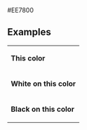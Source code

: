 <nowiki>#EE7800</nowiki><noinclude>
== Examples ==
{|
|- style="color:{{ {{PAGENAME}} }}"
| '''This color'''
|- style="background:{{ {{PAGENAME}} }}; color:white"
| '''White on this color'''
|- style="background:{{ {{PAGENAME}} }}; color:black"
| '''Black on this color'''
|}
[[Category:日本政黨顏色模板|{{PAGENAME}}]]
</noinclude>